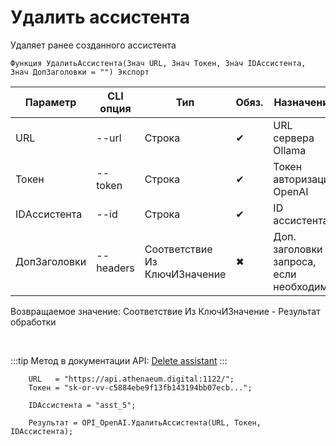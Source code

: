﻿---
sidebar_position: 4
description: Удалить ассистента и другие функции для работы с OpenAI в Открытом пакете интеграций - бесплатной open-source библиотеке интеграций для 1С:Предприятие 8, OneScript и CLI
keywords: [1C, 1С, 1С:Предприятие, 1С:Предприятие 8.3, API, Интеграция, Сервисы, Обмен, OneScript, CLI, OpenAI]
---


# Удалить ассистента
 Удаляет ранее созданного ассистента



`Функция УдалитьАссистента(Знач URL, Знач Токен, Знач IDАссистента, Знач ДопЗаголовки = "") Экспорт`

  | Параметр | CLI опция | Тип | Обяз. | Назначение |
  |-|-|-|-|-|
  | URL | --url | Строка | &#x2714; | URL сервера Ollama |
  | Токен | --token | Строка | &#x2714; | Токен авторизации OpenAI |
  | IDАссистента | --id | Строка | &#x2714; | ID ассистента |
  | ДопЗаголовки | --headers | Соответствие Из КлючИЗначение | &#x2716; | Доп. заголовки запроса, если необходимо |

  
  Возвращаемое значение:   Соответствие Из КлючИЗначение - Результат обработки

<br/>

:::tip
Метод в документации API: [Delete assistant](https://platform.openai.com/docs/api-reference/assistants/deleteAssistant)
:::
<br/>



```bsl title="Пример использования для 1С:Предприятие/OneScript"
    URL   = "https://api.athenaeum.digital:1122/";
    Токен = "sk-or-vv-c5884ebe9f13fb143194bb07ecb...";

    IDАссистента = "asst_5";

    Результат = OPI_OpenAI.УдалитьАссистента(URL, Токен, IDАссистента);
```
    




